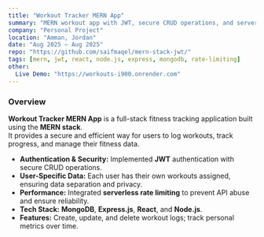 ```yaml
---
title: "Workout Tracker MERN App"
summary: "MERN workout app with JWT, secure CRUD operations, and serverless rate limiting."
company: "Personal Project"
location: "Amman, Jordan"
date: "Aug 2025 – Aug 2025"
repo: "https://github.com/saifmaqel/mern-stack-jwt/"
tags: [mern, jwt, react, node.js, express, mongodb, rate-limiting]
other:
  Live Demo: "https://workouts-i900.onrender.com"
---
```


### Overview

**Workout Tracker MERN App** is a full-stack fitness tracking application built using the **MERN stack**.  
It provides a secure and efficient way for users to log workouts, track progress, and manage their fitness data.

- **Authentication & Security:** Implemented **JWT** authentication with secure CRUD operations.
- **User-Specific Data:** Each user has their own workouts assigned, ensuring data separation and privacy.
- **Performance:** Integrated **serverless rate limiting** to prevent API abuse and ensure reliability.
- **Tech Stack:** **MongoDB**, **Express.js**, **React**, and **Node.js**.
- **Features:** Create, update, and delete workout logs; track personal metrics over time.
